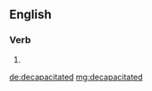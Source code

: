 ==English==

===Verb===
{{head|en}}

# {{en-past of|decapacitate}}

[[de:decapacitated]]
[[mg:decapacitated]]
